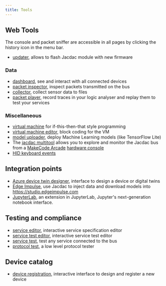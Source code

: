 ```yaml
---
title: Tools
---
```


## Web Tools

The console and packet sniffer are accessible in all pages by clicking the history icon in the menu bar.

* [updater](/tools/updater/), allows to flash Jacdac module with new firmware

### Data 

* [dashboard](/dashboard/), see and interact with all connected devices
* [packet inspector](/tools/packet-inspector/), inspect packets transmitted on the bus
* [collector](/tools/collector/), collect sensor data to files
* [packet player](/tools/player/), record traces in your logic analyser and replay them to test your services

### Miscellaneous

* [virtual machine](/tools/vm-editor-runner) for if-this-then-that style programming 
* [virtual machine editor](/tools/vm-editor), block coding for the VM
* [model uploader](/tools/model-uploader/), deploy Machine Learning models (like TensorFlow Lite)
* The [jacdac multitool](https://github.com/microsoft/jacdac-multitool) allows you to explore and monitor the Jacdac bus from a [MakeCode Arcade](https://arcade.makecode.com) 
  [hardware console](https://arcade.makecode.com/hardware)
* [HID keyboard events](/tools/hid-events)

## Integration points

* [Azure device twin designer](/tools/azure-device-twin-designer/), interface to design a device or digital twins
* [Edge Impulse](/tools/edge-impulse/), use Jacdac to inject data and download models into https://studio.edgeimpulse.com
* [JupyterLab](/tools/jupyterlab/), an extension in JupyterLab, Jupyter's next-generation notebook interface.

## Testing and compliance

* [service editor](/tools/service-editor/), interactive service specification editor
* [service test editor](/tools/service-test-editor/), interactive service test editor
* [service test](/tools/service-test), test any service connected to the bus
* [protocol test](/tools/prototest/), a low level protocol tester

## Device catalog

* [device registration](/tools/device-registration/), interactive interface to design and register a new device
